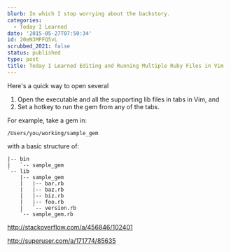 ```yaml
---
blurb: In which I stop worrying about the backstory.
categories:
  - Today I Learned
date: '2015-05-27T07:50:34'
id: 20eN3MPFQ5vL
scrubbed_2021: false
status: published
type: post
title: Today I Learned Editing and Running Multiple Ruby Files in Vim
---
```


Here's a quick way to open several 

1. Open the executable and all the supporting lib files in tabs in Vim, and
2. Set a hotkey to run the gem from any of the tabs.

For example, take a gem in:

    /Users/you/working/sample_gem

with a basic structure of:

    |-- bin
    |   `-- sample_gem
    `-- lib
        |-- sample_gem
        |   |-- bar.rb
        |   |-- baz.rb
        |   |-- biz.rb
        |   |-- foo.rb
        |   `-- version.rb
        `-- sample_gem.rb











http://stackoverflow.com/a/456846/102401

http://superuser.com/a/171774/85635




<!-- 

{% photo /i/aws-20120714--0630-03.jpg caption:"Fifty down. Fifty or so more to go..."%} 

-->



<!--

{% highlight json %}

[
  {
    "caption": "Plugin Unit Tests",
    "command": "plugin_unit_test"
  } 
]

{% endhighlight %}

-->
